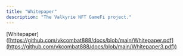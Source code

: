 ```yaml
---
title: "Whitepaper"
description: "The Valkyrie NFT GameFi project."
---
```


\[Whitepaper]\([https://github.com/vkcombat888/docs/blob/main/Whitepaper.pdf](https://github.com/vkcombat888/docs/blob/main/Whitepaper3.pdf))